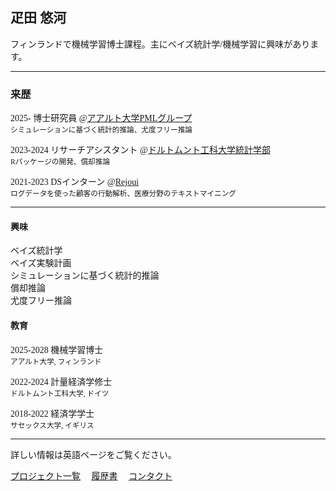 <!-- ![](great_photo.png){fig-alt="great view." width="100%"} -->

::: {style="font-family: Meiryo;"}
# 疋田 悠河

フィンランドで機械学習博士課程。主にベイズ統計学/機械学習に興味があります。

---

### 来歴

2025- 博士研究員 @[アアルト大学PMLグループ](https://research.cs.aalto.fi/pml/) <br> <small>シミュレーションに基づく統計的推論、尤度フリー推論</small>

2023-2024 リサーチアシスタント @[ドルトムント工科大学統計学部](https://statistik.tu-dortmund.de/en/department/) <br> <small>Rパッケージの開発、償却推論</small>

2021-2023 DSインターン @[Rejoui](https://rejoui.co.jp/) <br> 
<small>ログデータを使った顧客の行動解析、医療分野のテキストマイニング</small>

---

::: grid
::: {.g-col-12 .g-col-sm-6}
#### 興味

ベイズ統計学 <br> 
ベイズ実験計画 <br> 
シミュレーションに基づく統計的推論 <br> 
償却推論 <br>
尤度フリー推論
:::

::: {.g-col-12 .g-col-sm-6}
#### 教育

::: smaller
2025-2028 機械学習博士 <br> <small> アアルト大学, フィンランド </small><br>

2022-2024 計量経済学修士 <br> <small> ドルトムント工科大学, ドイツ </small><br>

2018-2022 経済学学士 <br> <small> サセックス大学, イギリス </small>
:::
:::
:::

---

詳しい情報は英語ページをご覧ください。

[プロジェクト一覧](../projects/index.qmd)  [履歴書](../cv/index.qmd)  [コンタクト](../index.qmd)
:::
